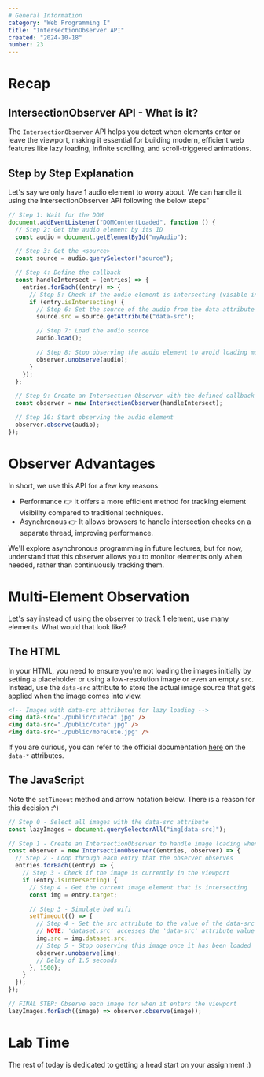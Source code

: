 ```yaml
---
# General Information
category: "Web Programming I"
title: "IntersectionObserver API"
created: "2024-10-18"
number: 23
---
```


# Recap

## IntersectionObserver API - What is it?

The `IntersectionObserver` API helps you detect when elements enter or leave the viewport, making it essential for building modern, efficient web features like lazy loading, infinite scrolling, and scroll-triggered animations.

## Step by Step Explanation

Let's say we only have 1 audio element to worry about. We can handle it using the IntersectionObserver API following the below steps"

```js
// Step 1: Wait for the DOM
document.addEventListener("DOMContentLoaded", function () {
  // Step 2: Get the audio element by its ID
  const audio = document.getElementById("myAudio");

  // Step 3: Get the <source>
  const source = audio.querySelector("source");

  // Step 4: Define the callback
  const handleIntersect = (entries) => {
    entries.forEach((entry) => {
      // Step 5: Check if the audio element is intersecting (visible in the viewport)
      if (entry.isIntersecting) {
        // Step 6: Set the source of the audio from the data attribute
        source.src = source.getAttribute("data-src");

        // Step 7: Load the audio source
        audio.load();

        // Step 8: Stop observing the audio element to avoid loading multiple calls
        observer.unobserve(audio);
      }
    });
  };

  // Step 9: Create an Intersection Observer with the defined callback
  const observer = new IntersectionObserver(handleIntersect);

  // Step 10: Start observing the audio element
  observer.observe(audio);
});
```

# Observer Advantages

In short, we use this API for a few key reasons:

- Performance 👉 It offers a more efficient method for tracking element visibility compared to traditional techniques.
- Asynchronous 👉 It allows browsers to handle intersection checks on a separate thread, improving performance.

We'll explore asynchronous programming in future lectures, but for now, understand that this observer allows you to monitor elements only when needed, rather than continuously tracking them.

# Multi-Element Observation

Let's say instead of using the observer to track 1 element, use many elements. What would that look like?

## The HTML

In your HTML, you need to ensure you're not loading the images initially by setting a placeholder or using a low-resolution image or even an empty `src`. Instead, use the `data-src` attribute to store the actual image source that gets applied when the image comes into view.

```html
<!-- Images with data-src attributes for lazy loading -->
<img data-src="./public/cutecat.jpg" />
<img data-src="./public/cuter.jpg" />
<img data-src="./public/moreCute.jpg" />
```

If you are curious, you can refer to the official documentation [here](https://developer.mozilla.org/en-US/docs/Web/HTML/Global_attributes/data-*) on the `data-*` attributes.

## The JavaScript

Note the `setTimeout` method and arrow notation below. There is a reason for this decision :^)

```js
// Step 0 - Select all images with the data-src attribute
const lazyImages = document.querySelectorAll("img[data-src]");

// Step 1 - Create an IntersectionObserver to handle image loading when they enter the viewport
const observer = new IntersectionObserver((entries, observer) => {
  // Step 2 - Loop through each entry that the observer observes
  entries.forEach((entry) => {
    // Step 3 - Check if the image is currently in the viewport
    if (entry.isIntersecting) {
      // Step 4 - Get the current image element that is intersecting
      const img = entry.target;

      // Step 3 - Simulate bad wifi
      setTimeout(() => {
        // Step 4 - Set the src attribute to the value of the data-src attribute
        // NOTE: 'dataset.src' accesses the 'data-src' attribute value
        img.src = img.dataset.src;
        // Step 5 - Stop observing this image once it has been loaded
        observer.unobserve(img);
        // Delay of 1.5 seconds
      }, 1500);
    }
  });
});

// FINAL STEP: Observe each image for when it enters the viewport
lazyImages.forEach((image) => observer.observe(image));
```

# Lab Time

The rest of today is dedicated to getting a head start on your assignment :)

